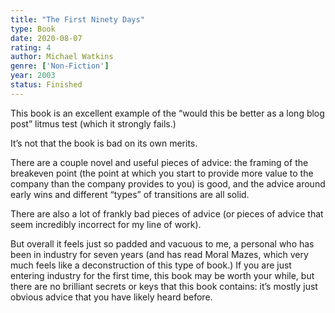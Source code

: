 ```yaml
---
title: "The First Ninety Days"
type: Book
date: 2020-08-07
rating: 4
author: Michael Watkins
genre: ['Non-Fiction']
year: 2003
status: Finished
---
```


This book is an excellent example of the “would this be better as a long blog post” litmus test (which it strongly fails.) 

It’s not that the book is bad on its own merits.  

There are a couple novel and useful pieces of advice: the framing of the breakeven point (the point at which you start to provide more value to the company than the company provides to you) is good, and the advice around early wins and different “types” of transitions are all solid.

There are also a lot of frankly bad pieces of advice (or pieces of advice that seem incredibly incorrect for my line of work).

But overall it feels just so padded and vacuous to me, a personal who has been in industry for seven years (and has read Moral Mazes, which very much feels like a deconstruction of this type of book.) If you are just entering industry for the first time, this book may be worth your while, but there are no brilliant secrets or keys that this book contains: it’s mostly just obvious advice that you have likely heard before.
